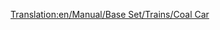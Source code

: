 [[Translation:en/Manual/Base Set/Trains/Coal Car]]
{{it/Manuale/Set base/Treni/Vagoni|Nome=Carro per carbone
|Costo=2.062
|Vuoto=18
|Pieno=48
|Pieno2=53
|Pieno3=55
|Capacità1=30 tonnellate di carbone
|Capacità2=35 tonnellate di carbone
|Capacità3=37 tonnellate di carbone
|Immagine1=[[File:it/Manuale/Set base/Treni/CarroCarboneTeB.png]]
|Immagine2=[[File:it/Manuale/Set base/Treni/CarroCarboneArB.png]]
|Immagine1m=[[File:it/Manuale/Set base/Treni/CarroCarboneTeM.png]]
|Immagine2m=[[File:it/Manuale/Set base/Treni/CarroCarboneArM.png]]
|ClimaB=5
|ClimaM=5
|Descrizione=Carro a tramoggia per il trasporto del [[it/Manuale/Set base/Carichi/Carbone|carbone]]. &Egrave; specializzato in questo tipo di carico, che è prodotto dalle miniere di carbone e utilizzato dalle centrali elettriche.
}}
